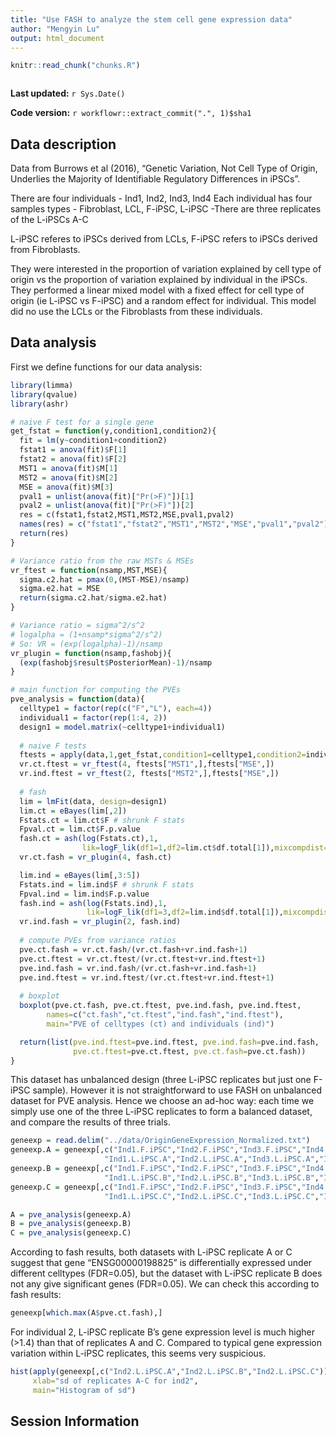 ```yaml
---
title: "Use FASH to analyze the stem cell gene expression data"
author: "Mengyin Lu"
output: html_document
---
```


```r
knitr::read_chunk("chunks.R")
```

```r
```

**Last updated:** `r Sys.Date()`

**Code version:** `r workflowr::extract_commit(".", 1)$sha1`

## Data description
Data from Burrows et al (2016), "Genetic Variation, Not Cell Type of Origin, Underlies the Majority of Identifiable Regulatory Differences in iPSCs".

There are four individuals - Ind1, Ind2, Ind3, Ind4
Each individual has four samples types - Fibroblast, LCL, F-iPSC, L-iPSC
  -There are three replicates of the L-iPSCs A-C

L-iPSC referes to iPSCs derived from LCLs, F-iPSC refers to iPSCs derived from Fibroblasts.

They were interested in the proportion of variation explained by cell type of origin vs the proportion of variation explained by individual in the iPSCs. They performed a linear mixed model with a fixed effect for cell type of origin (ie L-iPSC vs F-iPSC) and a random effect for individual. This model did no use the LCLs or the Fibroblasts from these individuals. 

## Data analysis
First we define functions for our data analysis:
```r
library(limma)
library(qvalue)
library(ashr)

# naive F test for a single gene
get_fstat = function(y,condition1,condition2){
  fit = lm(y~condition1+condition2)
  fstat1 = anova(fit)$F[1]
  fstat2 = anova(fit)$F[2]
  MST1 = anova(fit)$M[1]
  MST2 = anova(fit)$M[2]
  MSE = anova(fit)$M[3]
  pval1 = unlist(anova(fit)["Pr(>F)"])[1]
  pval2 = unlist(anova(fit)["Pr(>F)"])[2]
  res = c(fstat1,fstat2,MST1,MST2,MSE,pval1,pval2)
  names(res) = c("fstat1","fstat2","MST1","MST2","MSE","pval1","pval2")
  return(res)
}

# Variance ratio from the raw MSTs & MSEs
vr_ftest = function(nsamp,MST,MSE){
  sigma.c2.hat = pmax(0,(MST-MSE)/nsamp)
  sigma.e2.hat = MSE
  return(sigma.c2.hat/sigma.e2.hat)
}

# Variance ratio = sigma^2/s^2
# logalpha = (1+nsamp*sigma^2/s^2)
# So: VR = (exp(logalpha)-1)/nsamp
vr_plugin = function(nsamp,fashobj){
  (exp(fashobj$result$PosteriorMean)-1)/nsamp
}

# main function for computing the PVEs
pve_analysis = function(data){
  celltype1 = factor(rep(c("F","L"), each=4))
  individual1 = factor(rep(1:4, 2))
  design1 = model.matrix(~celltype1+individual1)
  
  # naive F tests
  ftests = apply(data,1,get_fstat,condition1=celltype1,condition2=individual1)
  vr.ct.ftest = vr_ftest(4, ftests["MST1",],ftests["MSE",])
  vr.ind.ftest = vr_ftest(2, ftests["MST2",],ftests["MSE",])
  
  # fash
  lim = lmFit(data, design=design1)
  lim.ct = eBayes(lim[,2])
  Fstats.ct = lim.ct$F # shrunk F stats
  Fpval.ct = lim.ct$F.p.value
  fash.ct = ash(log(Fstats.ct),1,
                lik=logF_lik(df1=1,df2=lim.ct$df.total[1]),mixcompdist="+uniform")
  vr.ct.fash = vr_plugin(4, fash.ct)

  lim.ind = eBayes(lim[,3:5])
  Fstats.ind = lim.ind$F # shrunk F stats
  Fpval.ind = lim.ind$F.p.value
  fash.ind = ash(log(Fstats.ind),1,
                 lik=logF_lik(df1=3,df2=lim.ind$df.total[1]),mixcompdist="+uniform")
  vr.ind.fash = vr_plugin(2, fash.ind)
  
  # compute PVEs from variance ratios
  pve.ct.fash = vr.ct.fash/(vr.ct.fash+vr.ind.fash+1)
  pve.ct.ftest = vr.ct.ftest/(vr.ct.ftest+vr.ind.ftest+1)
  pve.ind.fash = vr.ind.fash/(vr.ct.fash+vr.ind.fash+1)
  pve.ind.ftest = vr.ind.ftest/(vr.ct.ftest+vr.ind.ftest+1)
  
  # boxplot
  boxplot(pve.ct.fash, pve.ct.ftest, pve.ind.fash, pve.ind.ftest,
        names=c("ct.fash","ct.ftest","ind.fash","ind.ftest"),
        main="PVE of celltypes (ct) and individuals (ind)")

  return(list(pve.ind.ftest=pve.ind.ftest, pve.ind.fash=pve.ind.fash,
              pve.ct.ftest=pve.ct.ftest, pve.ct.fash=pve.ct.fash))
}
```

This dataset has unbalanced design (three L-iPSC replicates but just one F-iPSC sample). However it is not straightforward to use FASH on unbalanced dataset for PVE analysis. Hence we choose an ad-hoc way: each time we simply use one of the three L-iPSC replicates to form a balanced dataset, and compare the results of three trials.

```r
geneexp = read.delim("../data/OriginGeneExpression_Normalized.txt")
geneexp.A = geneexp[,c("Ind1.F.iPSC","Ind2.F.iPSC","Ind3.F.iPSC","Ind4.F.iPSC",
                     "Ind1.L.iPSC.A","Ind2.L.iPSC.A","Ind3.L.iPSC.A","Ind4.L.iPSC.A")]
geneexp.B = geneexp[,c("Ind1.F.iPSC","Ind2.F.iPSC","Ind3.F.iPSC","Ind4.F.iPSC",
                     "Ind1.L.iPSC.B","Ind2.L.iPSC.B","Ind3.L.iPSC.B","Ind4.L.iPSC.B")]
geneexp.C = geneexp[,c("Ind1.F.iPSC","Ind2.F.iPSC","Ind3.F.iPSC","Ind4.F.iPSC",
                     "Ind1.L.iPSC.C","Ind2.L.iPSC.C","Ind3.L.iPSC.C","Ind4.L.iPSC.C")]

A = pve_analysis(geneexp.A)
B = pve_analysis(geneexp.B)
C = pve_analysis(geneexp.C)
```

According to fash results, both datasets with L-iPSC replicate A or C suggest that gene "ENSG00000198825" is differentially expressed under different celltypes (FDR=0.05), but the dataset with L-iPSC replicate B does not any give significant genes (FDR=0.05). We can check this according to fash results:
```r
geneexp[which.max(A$pve.ct.fash),]
```

For individual 2, L-iPSC replicate B's gene expression level is much higher (>1.4) than that of replicates A and C. Compared to typical gene expression variation within L-iPSC replicates, this seems very suspicious. 
```r
hist(apply(geneexp[,c("Ind2.L.iPSC.A","Ind2.L.iPSC.B","Ind2.L.iPSC.C")],1,sd),
     xlab="sd of replicates A-C for ind2",
     main="Histogram of sd")
```

## Session Information

```r
```
